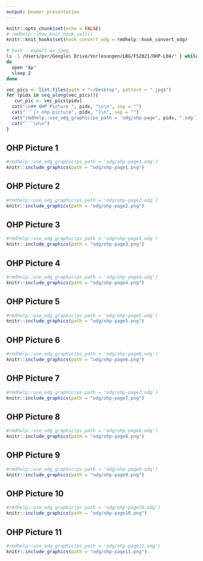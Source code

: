 ```yaml
---
output: beamer_presentation
---
```


```r
knitr::opts_chunk$set(echo = FALSE)
# rmdhelp::show_knit_hook_call()
knitr::knit_hooks$set(hook_convert_odg = rmdhelp::hook_convert_odg)
```


```bash
# bash - export as jpeg
ls -1 /Users/pvr/Google\ Drive/Vorlesungen/LBG/FS2021/OHP-L04/* | while read p
do
  open "$p"
  sleep 2
done

```


```r
vec_pics <- list.files(path = "~/Desktop", pattern = ".jpg$")
for (pidx in seq_along(vec_pics)){
   cur_pic <- vec_pics[pidx]
  cat("\n## OHP Picture ", pidx, "\n\n", sep = "")
  cat("```{r ohp-picture", pidx, "}\n", sep = "")
  cat("rmdhelp::use_odg_graphic(ps_path = 'odg/ohp-page", pidx, ".odg')\n", sep = "")
  cat("```\n\n")
}
```


## OHP Picture 1

```r
#rmdhelp::use_odg_graphic(ps_path = 'odg/ohp-page1.odg')
knitr::include_graphics(path = "odg/ohp-page1.png")
```


## OHP Picture 2

```r
#rmdhelp::use_odg_graphic(ps_path = 'odg/ohp-page2.odg')
knitr::include_graphics(path = "odg/ohp-page2.png")
```


## OHP Picture 3

```r
#rmdhelp::use_odg_graphic(ps_path = 'odg/ohp-page3.odg')
knitr::include_graphics(path = "odg/ohp-page3.png")
```


## OHP Picture 4

```r
#rmdhelp::use_odg_graphic(ps_path = 'odg/ohp-page4.odg')
knitr::include_graphics(path = "odg/ohp-page4.png")
```


## OHP Picture 5

```r
#rmdhelp::use_odg_graphic(ps_path = 'odg/ohp-page5.odg')
knitr::include_graphics(path = "odg/ohp-page5.png")
```


## OHP Picture 6

```r
#rmdhelp::use_odg_graphic(ps_path = 'odg/ohp-page6.odg')
knitr::include_graphics(path = "odg/ohp-page6.png")
```


## OHP Picture 7

```r
#rmdhelp::use_odg_graphic(ps_path = 'odg/ohp-page7.odg')
knitr::include_graphics(path = "odg/ohp-page7.png")
```


## OHP Picture 8

```r
#rmdhelp::use_odg_graphic(ps_path = 'odg/ohp-page8.odg')
knitr::include_graphics(path = "odg/ohp-page8.png")
```


## OHP Picture 9

```r
#rmdhelp::use_odg_graphic(ps_path = 'odg/ohp-page9.odg')
knitr::include_graphics(path = "odg/ohp-page9.png")
```


## OHP Picture 10

```r
#rmdhelp::use_odg_graphic(ps_path = 'odg/ohp-page10.odg')
knitr::include_graphics(path = "odg/ohp-page10.png")
```


## OHP Picture 11

```r
#rmdhelp::use_odg_graphic(ps_path = 'odg/ohp-page11.odg')
knitr::include_graphics(path = "odg/ohp-page11.png")
```           
